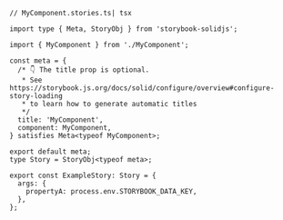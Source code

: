```tsx
// MyComponent.stories.ts| tsx

import type { Meta, StoryObj } from 'storybook-solidjs';

import { MyComponent } from './MyComponent';

const meta = {
  /* 👇 The title prop is optional.
   * See https://storybook.js.org/docs/solid/configure/overview#configure-story-loading
   * to learn how to generate automatic titles
   */
  title: 'MyComponent',
  component: MyComponent,
} satisfies Meta<typeof MyComponent>;

export default meta;
type Story = StoryObj<typeof meta>;

export const ExampleStory: Story = {
  args: {
    propertyA: process.env.STORYBOOK_DATA_KEY,
  },
};
```
